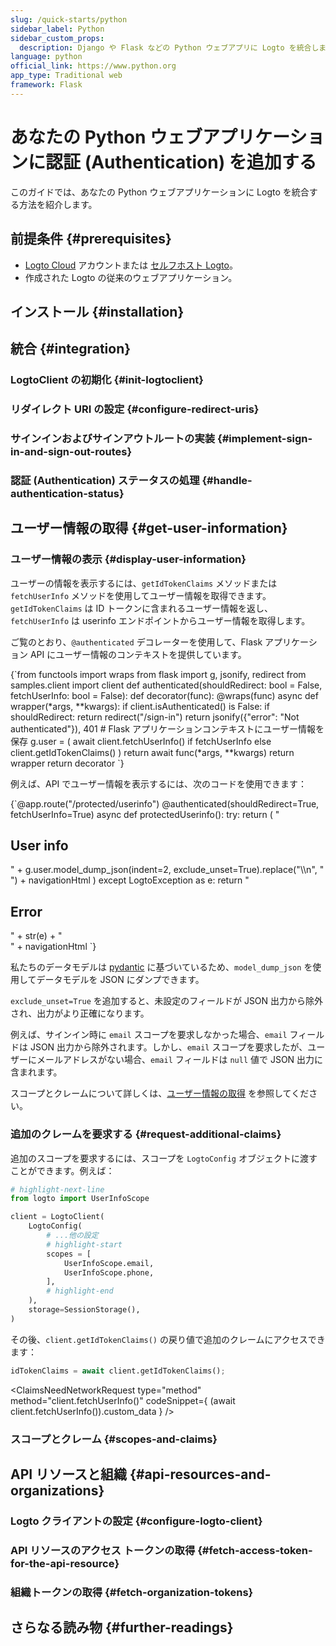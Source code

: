 ```yaml
---
slug: /quick-starts/python
sidebar_label: Python
sidebar_custom_props:
  description: Django や Flask などの Python ウェブアプリに Logto を統合します。
language: python
official_link: https://www.python.org
app_type: Traditional web
framework: Flask
---
```





# あなたの Python ウェブアプリケーションに認証 (Authentication) を追加する

このガイドでは、あなたの Python ウェブアプリケーションに Logto を統合する方法を紹介します。

<PythonGuideTip />

## 前提条件 \{#prerequisites}

- [Logto Cloud](https://cloud.logto.io) アカウントまたは [セルフホスト Logto](/introduction/set-up-logto-oss)。
- 作成された Logto の従来のウェブアプリケーション。

## インストール \{#installation}

<Installation />

## 統合 \{#integration}

### LogtoClient の初期化 \{#init-logtoclient}

<InitLogtoClient />

### リダイレクト URI の設定 \{#configure-redirect-uris}

<SignInFlowSummary />

<AssumingUrl />

<WebConfigureRedirectUris />

### サインインおよびサインアウトルートの実装 \{#implement-sign-in-and-sign-out-routes}

<ImplementSignInAndSignOutRoutes />

### 認証 (Authentication) ステータスの処理 \{#handle-authentication-status}

<HandleAuthenticationStatus />

<Checkpoint />

## ユーザー情報の取得 \{#get-user-information}

### ユーザー情報の表示 \{#display-user-information}

ユーザーの情報を表示するには、`getIdTokenClaims` メソッドまたは `fetchUserInfo` メソッドを使用してユーザー情報を取得できます。`getIdTokenClaims` は ID トークンに含まれるユーザー情報を返し、`fetchUserInfo` は userinfo エンドポイントからユーザー情報を取得します。

ご覧のとおり、`@authenticated` デコレーターを使用して、Flask アプリケーション API にユーザー情報のコンテキストを提供しています。

<CodeBlock title="authenticated.py" language="python">
  {`from functools import wraps
from flask import g, jsonify, redirect
from samples.client import client
def authenticated(shouldRedirect: bool = False, fetchUserInfo: bool = False):
    def decorator(func):
        @wraps(func)
        async def wrapper(*args, **kwargs):
            if client.isAuthenticated() is False:
                if shouldRedirect:
                    return redirect("/sign-in")
                return jsonify({"error": "Not authenticated"}), 401
            # Flask アプリケーションコンテキストにユーザー情報を保存
            g.user = (
                await client.fetchUserInfo()
                if fetchUserInfo
                else client.getIdTokenClaims()
            )
            return await func(*args, **kwargs)
        return wrapper
    return decorator
`}
</CodeBlock>

例えば、API でユーザー情報を表示するには、次のコードを使用できます：

<CodeBlock title="flask.py" language="python">
  {`@app.route("/protected/userinfo")
@authenticated(shouldRedirect=True, fetchUserInfo=True)
async def protectedUserinfo():
    try:
        return (
            "<h2>User info</h2>"
            + g.user.model_dump_json(indent=2, exclude_unset=True).replace("\\n", "<br>")
            + navigationHtml
        )
    except LogtoException as e:
        return "<h2>Error</h2>" + str(e) + "<br>" + navigationHtml
`}
</CodeBlock>

私たちのデータモデルは [pydantic](https://docs.pydantic.dev/) に基づいているため、`model_dump_json` を使用してデータモデルを JSON にダンプできます。

`exclude_unset=True` を追加すると、未設定のフィールドが JSON 出力から除外され、出力がより正確になります。

例えば、サインイン時に `email` スコープを要求しなかった場合、`email` フィールドは JSON 出力から除外されます。しかし、`email` スコープを要求したが、ユーザーにメールアドレスがない場合、`email` フィールドは `null` 値で JSON 出力に含まれます。

スコープとクレームについて詳しくは、[ユーザー情報の取得](#get-user-information) を参照してください。

### 追加のクレームを要求する \{#request-additional-claims}

<FindUserInfoMissing method="client.getIdTokenClaims()" />

<ScopesAndClaimsIntroduction />

追加のスコープを要求するには、スコープを `LogtoConfig` オブジェクトに渡すことができます。例えば：

```python title="client.py"
# highlight-next-line
from logto import UserInfoScope

client = LogtoClient(
    LogtoConfig(
        # ...他の設定
        # highlight-start
        scopes = [
            UserInfoScope.email,
            UserInfoScope.phone,
        ],
        # highlight-end
    ),
    storage=SessionStorage(),
)
```

その後、`client.getIdTokenClaims()` の戻り値で追加のクレームにアクセスできます：

```python
idTokenClaims = await client.getIdTokenClaims();
```

<ClaimsNeedNetworkRequest
  type="method"
  method="client.fetchUserInfo()"
  codeSnippet={
    <CodeBlock language="python" title="flask.py">
      (await client.fetchUserInfo()).custom_data
    </CodeBlock>
  }
/>

### スコープとクレーム \{#scopes-and-claims}

<ScopesAndClaims />

## API リソースと組織 \{#api-resources-and-organizations}

<ApiResourcesDescription />

### Logto クライアントの設定 \{#configure-logto-client}

<ConfigApiResources />

### API リソースのアクセス トークンの取得 \{#fetch-access-token-for-the-api-resource}

<FetchAccessTokenForApiResources />

### 組織トークンの取得 \{#fetch-organization-tokens}

<FetchOrganizationTokenForUser />

## さらなる読み物 \{#further-readings}

<FurtherReadings />
